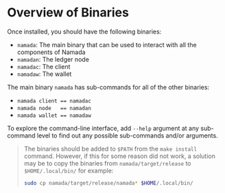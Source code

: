 # Overview of Binaries

Once installed, you should have the following binaries:

- `namada`: The main binary that can be used to interact with all the components of Namada
- `namadan`: The ledger node
- `namadac`: The client
- `namadaw`: The wallet

The main binary `namada` has sub-commands for all of the other binaries:

- `namada client == namadac`
- `namada node   == namadan`
- `namada wallet == namadaw`

To explore the command-line interface, add `--help` argument at any sub-command level to find out any possible sub-commands and/or arguments.


>The binaries should be added to `$PATH` from the `make install` command. However, if this for some reason did not work, a solution may be to copy the binaries from `namada/target/release` to `$HOME/.local/bin/` for example: 
> ```bash 
> sudo cp namada/target/release/namada* $HOME/.local/bin/
> ```

<!-- 
TODO: fix this!

```admonish tip title="Adding binaries to path" collapsible=true
The binaries should be added to `$PATH` from the `make install` command. However, if this for some reason did not work, a solution may be to copy the binaries from `namada/target/release` to `home/$USER/.local/bin/` for example:

`sudo cp namada/target/release/namada* /home/alice/.local/bin/`
``` -->